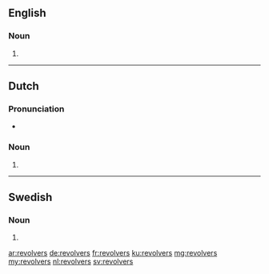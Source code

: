 ==English==

===Noun===
{{head|en|plural}}

# {{plural of|revolver|lang=en}}

----

==Dutch==

===Pronunciation===
* {{audio|Nl-revolvers.ogg|Audio|lang=nl}}

===Noun===
{{head|nl}}

# {{nl-noun form of|pl|revolver}}

----

==Swedish==

===Noun===
{{head|sv|noun form}}

# {{sv-noun-form-indef-gen|revolver}}

[[ar:revolvers]]
[[de:revolvers]]
[[fr:revolvers]]
[[ku:revolvers]]
[[mg:revolvers]]
[[my:revolvers]]
[[nl:revolvers]]
[[sv:revolvers]]